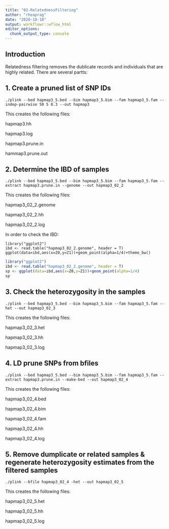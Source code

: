 ```yaml
---
title: "02-RelatednessFiltering"
author: "rheaprag"
date: "2020-10-18"
output: workflowr::wflow_html
editor_options:
  chunk_output_type: console
---
```


## Introduction
Relatedness filtering removes the dublicate records and individuals that are highly related. There are several partts:

## 1. Create a pruned list of SNP IDs

```{}
./plink --bed hapmap3_5.bed --bim hapmap3_5.bim --fam hapmap3_5.fam --indep-pairwise 50 5 0.3 --out hapmap3
```
This creates the following files:

  hapmap3.hh
  
  hapmap3.log
  
  hapmap3.prune.in
  
  hammap3.prune.out

## 2. Determine the IBD of samples
```{}
./plink --bed hapmap3_5.bed --bim hapmap3_5.bim --fam hapmap3_5.fam --extract hapmap3.prune.in --genome --out hapmap3_02_2
```
This creates the following files:

  hapmap3_02_2.genome
  
  hapmap3_02_2.hh
  
  hapmap3_02_2.log
  
In order to check the IBD:
```{}
library("ggplot2")
ibd <- read.table("hapmap3_02_2.genome", header = T)
ggplot(data=ibd,aes(x=Z0,y=Z1))+geom_point(alpha=1/4)+theme_bw()
```

```r
library("ggplot2")
ibd <- read.table("hapmap3_02_2.genome", header = T)
sp <- ggplot(data=ibd,aes(x=Z0,y=Z1))+geom_point(alpha=1/4)
sp
```

## 3. Check the heterozygosity in the samples
```{}
./plink --bed hapmap3_5.bed --bim hapmap3_5.bim --fam hapmap3_5.fam --het --out hapmap3_02_3
```
This creates the following files:

  hapmap3_02_3.het
  
  hapmap3_02_3.hh
  
  hapmap3_02_3.log

## 4. LD prune SNPs from bfiles
```{}
./plink --bed hapmap3_5.bed --bim hapmap3_5.bim --fam hapmap3_5.fam --extract hapmap3.prune.in --make-bed --out hapmap3_02_4
```
This creates the following files:

  hapmap3_02_4.bed
  
  hapmap3_02_4.bim
  
  hapmap3_02_4.fam
  
  hapmap3_02_4.hh
  
  hapmap3_02_4.log

## 5. Remove dumplicate or related samples & regenerate heterozygosity estimates from the filtered samples
```{}
./plink --bfile hapmap3_02_4 -het --out hapmap3_02_5
```
This creates the following files:

  hapmap3_02_5.het
  
  hapmap3_02_5.hh
  
  hapmap3_02_5.log





